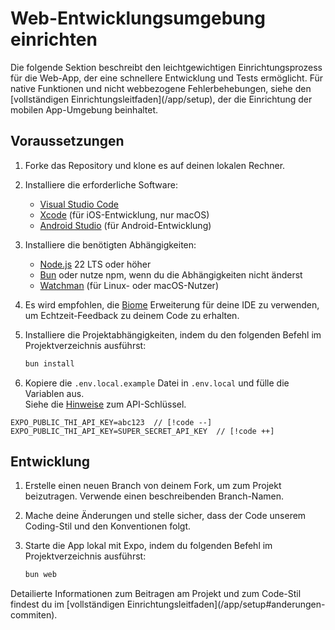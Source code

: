 
# Web-Entwicklungsumgebung einrichten

<Callout type="warning">
Die folgende Sektion beschreibt den leichtgewichtigen Einrichtungsprozess für die Web-App, der eine schnellere Entwicklung und Tests ermöglicht.
Für native Funktionen und nicht webbezogene Fehlerbehebungen, siehe den [vollständigen Einrichtungsleitfaden](/app/setup), der die Einrichtung der mobilen App-Umgebung beinhaltet.
</Callout>

## Voraussetzungen

1. Forke das Repository und klone es auf deinen lokalen Rechner.
2. Installiere die erforderliche Software:

   - [Visual Studio Code](https://code.visualstudio.com/)
   - [Xcode](https://apps.apple.com/us/app/xcode/id497799835?mt=12) (für iOS-Entwicklung, nur macOS)
   - [Android Studio](https://developer.android.com/studio) (für Android-Entwicklung)

3. Installiere die benötigten Abhängigkeiten:

   - [Node.js](https://nodejs.org/en/) 22 LTS oder höher
   - [Bun](https://bun.sh) oder nutze npm, wenn du die Abhängigkeiten nicht änderst
   - [Watchman](https://facebook.github.io/watchman/docs/install) (für Linux- oder macOS-Nutzer)

4. Es wird empfohlen, die [Biome](https://marketplace.visualstudio.com/items?itemName=biomejs.biome) Erweiterung für deine IDE zu verwenden, um Echtzeit-Feedback zu deinem Code zu erhalten.

5. Installiere die Projektabhängigkeiten, indem du den folgenden Befehl im Projektverzeichnis ausführst:

   ```sh
   bun install
   ```

6. Kopiere die `.env.local.example` Datei in `.env.local` und fülle die Variablen aus.
   \
   Siehe die [Hinweise](/app/contribute#entwickler) zum API-Schlüssel.

```env
EXPO_PUBLIC_THI_API_KEY=abc123  // [!code --]
EXPO_PUBLIC_THI_API_KEY=SUPER_SECRET_API_KEY  // [!code ++]
```

## Entwicklung

1. Erstelle einen neuen Branch von deinem Fork, um zum Projekt beizutragen. Verwende einen beschreibenden Branch-Namen.
2. Mache deine Änderungen und stelle sicher, dass der Code unserem Coding-Stil und den Konventionen folgt.
3. Starte die App lokal mit Expo, indem du folgenden Befehl im Projektverzeichnis ausführst:

   ```sh
   bun web
   ```

<Callout type="info">
Detailierte Informationen zum Beitragen am Projekt und zum Code-Stil findest du im
[vollständigen Einrichtungsleitfaden](/app/setup#anderungen-commiten).
</Callout>
